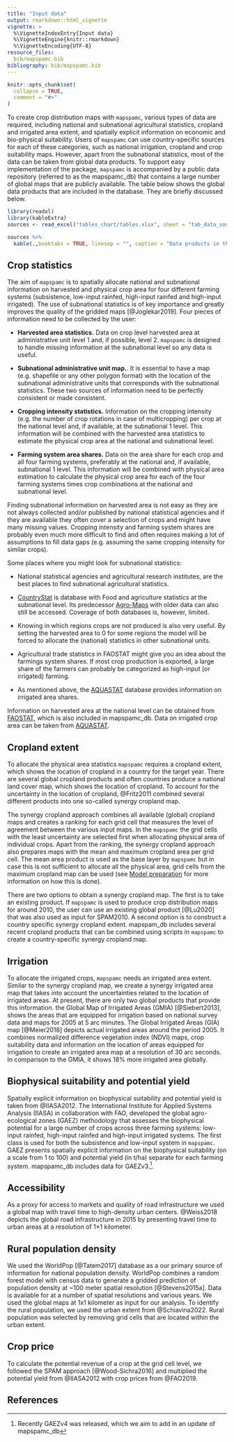 ```yaml
---
title: "Input data"
output: rmarkdown::html_vignette
vignette: >
  %\VignetteIndexEntry{Input data}
  %\VignetteEngine{knitr::rmarkdown}
  %\VignetteEncoding{UTF-8}
resource_files:
  bib/mapspamc.bib
bibliography: bib/mapspamc.bib
---
```


```r
knitr::opts_chunk$set(
  collapse = TRUE,
  comment = "#>"
)
```

To create crop distribution maps with `mapspamc`, various types of data are required, including national and subnational agricultural statistics, cropland and irrigated area extent, and spatially explicit information on economic and bio-physical suitability. Users of `mapspamc` can use country-specific sources for each of these categories, such as national irrigation, cropland and crop suitability maps. However, apart from the subnational statistics, most of the data can be taken from global data products. To support easy implementation of the package, `mapspamc` is accompanied by a public data repository (referred to as the mapspamc_db) that contains a large number of global maps that are publicly available. The table below shows the global data products that are included in the database. They are briefly discussed below.

```r
library(readxl)
library(kableExtra)
sources <- read_excel("tables_chart/tables.xlsx", sheet = "tab_data_sources")

sources %>%
  kable(.,booktabs = TRUE, linesep = "", caption = "Data products in the mapspamc database")
```


## Crop statistics

The aim of `mapspamc` is to spatially allocate national and subnational information on harvested and physical crop area for four different farming systems (subsistence, low-input rainfed, high-input rainfed and high-input irrigated). The use of subnational statistics is of key importance and greatly improves the quality of the gridded maps [@Joglekar2019]. Four pieces of information need to be collected by the user:

- **Harvested area statistics.** Data on crop level harvested area at administrative unit level 1 and, if possible, level 2. `mapspamc` is designed to handle missing information at the subnational level so any data is useful.

- **Subnational administrative unit map.**. It is essential to have a map (e.g. shapefile or any other polygon format) with the location of the subnational administrative units that corresponds with the subnational statistics. These two sources of information need to be perfectly consistent or made consistent.

- **Cropping intensity statistics.** Information on the cropping intensity (e.g. the number of crop rotations in case of multicropping) per crop at the national level and, if available, at the subnational 1 level. This information will be combined with the harvested area statistics to estimate the physical crop area at the national and subnational level. 

- **Farming system area shares.** Data on the area share for each crop and all four farming systems, preferably at the national and, if available, subnational 1 level. This information will be combined with physical area estimation to calculate the physical crop area for each of the four farming systems times crop combinations at the national and subnational level.

Finding subnational information on harvested area is not easy as they are not always collected and/or published by national statistical agencies and if they are available they often cover a selection of crops and might have many missing values. Cropping intensity and farming system shares are probably even much more difficult to find and often requires making a lot of assumptions to fill data gaps (e.g. assuming the same cropping intensity for similar crops).

Some places where you might look for subnational statistics:

- National statistical agencies and agricultural research institutes, are the best places to find subnational agricultural statistics.

- [CountryStat](http://www.fao.org/economic/ess/countrystat) is database with Food and agriculture statistics at the subnational level. Its predecessor [Agro-Maps](http://kids.fao.org/agromaps/) with older data can also still be accessed. Coverage of both databases is, however, limited.

- Knowing in which regions crops are not produced is also very useful. By setting the harvested area to 0 for some regions the model will be forced to allocate the (national) statistics in other subnational units. 

- Agricultural trade statistics in FAOSTAT might give you an idea about the farmings system shares. If most crop production is exported, a large share of the farmers can probably be categorized as high-input (or irrigated) farming. 

- As mentioned above, the [AQUASTAT](http://www.fao.org/nr/water/aquastat/data/query/index.html?lang=en) database provides information on irrigated area shares.

Information on harvested area at the national level can be obtained from [FAOSTAT](http://www.fao.org/faostat/en/#home), which is also included in mapspamc_db. Data on irrigated crop area can be taken from [AQUASTAT](http://www.fao.org/nr/water/aquastat/data/query/index.html?lang=en).


## Cropland extent

To allocate the physical area statistics `mapspamc` requires a cropland extent, which shows the location of cropland in a country for the target year. There are several global cropland products and often countries produce a national land cover map, which shows the location of cropland. To account for the uncertainty in the location of cropland, @Fritz2011 combined several different products into one so-called synergy cropland map. 

The synergy cropland approach combines all available (global) cropland maps and creates a ranking for each grid cell that measures the level of agreement between the various input maps. In the `mapspamc` the grid cells with the least uncertainty are selected first when allocating physical area of individual crops. Apart from the ranking, the synergy cropland approach also prepares maps with the mean and maximum cropland area per grid cell. The mean area product is used as the base layer by `mapspamc` but in case this is not sufficient to allocate all the physical area, grid cells from the maximum cropland map can be used (see [Model preparation](model_preparation.html) for more information on how this is done).  

There are two options to obtain a synergy cropland map. The first is to take an existing product. If `mapspamc` is used to produce crop distribution maps for around 2010, the user can use an existing global product [@Lu2020] that was also used as input for SPAM2010. A second option is to construct a country specific synergy cropland extent. mapspam_db includes several recent cropland products that can be combined using scripts in `mapspamc` to create  a country-specific synergy cropland map.  


## Irrigation

To allocate the irrigated crops, `mapspamc` needs an irrigated area extent. Similar to the synergy cropland map, we create a synergy irrigated area map that takes into account the uncertainties related to the location of irrigated areas. At present, there are only two global products that provide this information. the Global Map of Irrigated Areas (GMIA) [@Siebert2013], shows the areas that are equipped for irrigation based on national survey data and maps for 2005 at 5 arc minutes. The Global Irrigated Areas (GIA) map [@Meier2018] depicts actual irrigated areas around the period 2005. It combines normalized difference vegetation index (NDVI) maps, crop suitability data and information on the location of areas equipped for irrigation to create an irrigated area map at a resolution of 30 arc seconds. In comparison to the GMIA, it shows 18% more irrigated area globally.


## Biophysical suitability and potential yield

Spatially explicit information on biophysical suitability and potential yield is taken from @IIASA2012. The International Institute for Applied Systems Analysis (IIASA) in collaboration with FAO, developed the global agro-ecological zones (GAEZ) methodology that assesses the biophysical potential for a large number of crops across three farming systems: low-input rainfed, high-input rainfed and high-input irrigated systems. The first class is used for both the subsistence and low-input system in `mapspamc`. GAEZ presents spatially explicit information on the biophysical suitability (on a scale from 1 to 100) and potential yield (in t/ha) separate for each farming system.  mapspamc_db includes data for GAEZv3.^[Recently GAEZv4 was released, which we aim to add in an update of mapspamc_db].


## Accessibility

As a proxy for access to markets and quality of road infrastructure we used a global map with travel time to high-density urban centers. @Weiss2018 depicts the global road infrastructure in 2015 by presenting travel time to urban areas at a resolution of 1×1 kilometer.


## Rural population density

We used the WorldPop [@Tatem2017] database as a our primary source of information for national population density. WorldPop combines a random forest model with census data to generate a gridded prediction of population density at ~100 meter spatial resolution [@Stevens2015a]. Data is available for at a number of spatial resolutions and various years. We used the global maps at 1x1 kilometer as input for our analysis. To identify the rural population, we used the urban extent from @Schiavina2022. Rural population was selected by removing grid cells that are located within the urban extent. 


## Crop price

To calculate the potential revenue of a crop at the grid cell level, we followed the SPAM approach [@Wood-Sichra2016] and multiplied the potential yield from @IIASA2012 with crop prices from @FAO2019.  



## References
